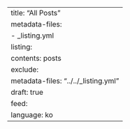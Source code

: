 ---
title: "All Posts"
metadata-files: 
  - _listing.yml
listing:
  contents: posts
  exclude:
    metadata-files: "../../_listing.yml"
    draft: true
feed:
  language: ko
---